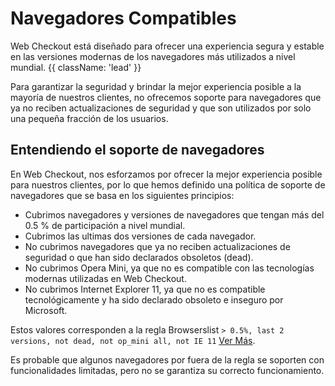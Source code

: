 
# Navegadores Compatibles

Web Checkout está diseñado para ofrecer una experiencia segura y estable en las versiones modernas de los navegadores más utilizados a nivel mundial.  {{ className: 'lead' }}

Para garantizar la seguridad y brindar la mejor experiencia posible a la mayoría de nuestros clientes, no ofrecemos soporte para navegadores que ya no reciben actualizaciones de seguridad y que son utilizados por solo una pequeña fracción de los usuarios.

## Entendiendo el soporte de navegadores

En Web Checkout, nos esforzamos por ofrecer la mejor experiencia posible para nuestros clientes, por lo que hemos definido una política de soporte de navegadores que se basa en los siguientes principios:

- Cubrimos navegadores y versiones de navegadores que tengan más del 0.5 % de participación a nivel mundial.
- Cubrimos las ultimas dos versiones de cada navegador.
- No cubrimos navegadores que ya no reciben actualizaciones de seguridad o que han sido declarados obsoletos (dead).
- No cubrimos Opera Mini, ya que no es compatible con las tecnologías modernas utilizadas en Web Checkout.
- No cubrimos Internet Explorer 11, ya que no es compatible tecnológicamente y ha sido declarado obsoleto e inseguro por Microsoft.

Estos valores corresponden a la regla Browserslist `> 0.5%, last 2 versions, not dead, not op_mini all, not IE 11` [Ver Más](https://browserslist.dev/?q=PiAwLjUlLCBsYXN0IDIgdmVyc2lvbnMsIG5vdCBkZWFkLCBub3Qgb3BfbWluaSBhbGwsIG5vdCBJRSAxMQ%3D%3D).

<Note>
    Es probable que algunos navegadores por fuera de la regla se soporten con funcionalidades limitadas, pero no se garantiza su correcto funcionamiento.
</Note>